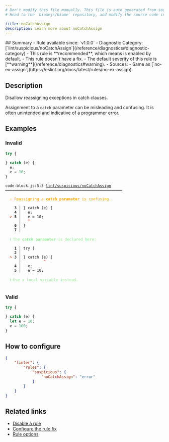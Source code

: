 ```yaml
---
# Don't modify this file manually. This file is auto generated from source, and you will lose your changes next time the website is built.
# Head to the `biomejs/biome` repository, and modify the source code in there.

title: noCatchAssign
description: Learn more about noCatchAssign
---
```


<Tabs>
<TabItem label="JavaScript (and super languages)" icon="seti:javascript">
## Summary
- Rule available since: `v1.0.0`
- Diagnostic Category: [`lint/suspicious/noCatchAssign`](/reference/diagnostics#diagnostic-category)
- This rule is **recommended**, which means is enabled by default.
- This rule doesn't have a fix.
- The default severity of this rule is [**warning**](/reference/diagnostics#warning).
- Sources: 
  - Same as [`no-ex-assign`](https://eslint.org/docs/latest/rules/no-ex-assign)

## Description
Disallow reassigning exceptions in catch clauses.

Assignment to a `catch` parameter can be misleading and confusing.
It is often unintended and indicative of a programmer error.

## Examples

### Invalid

```js
try {

} catch (e) {
  e;
  e = 10;
}
```

<pre class="language-text"><code class="language-text">code-block.js:5:3 <a href="https://biomejs.dev/linter/rules/no-catch-assign">lint/suspicious/noCatchAssign</a> ━━━━━━━━━━━━━━━━━━━━━━━━━━━━━━━━━━━━━━━━━━━━━━━━━━━━<br /><br />  <strong><span style="color: Orange;">⚠</span></strong> <span style="color: Orange;">Reassigning a </span><span style="color: Orange;"><strong>catch parameter</strong></span><span style="color: Orange;"> is confusing.</span><br />  <br />    <strong>3 │ </strong>&#125; catch (e) &#123;<br />    <strong>4 │ </strong>  e;<br />  <strong><span style="color: Tomato;">&gt;</span></strong> <strong>5 │ </strong>  e = 10;<br />   <strong>   │ </strong>  <strong><span style="color: Tomato;">^</span></strong><br />    <strong>6 │ </strong>&#125;<br />    <strong>7 │ </strong><br />  <br />  <strong><span style="color: lightgreen;">ℹ</span></strong> <span style="color: lightgreen;">The </span><span style="color: lightgreen;"><strong>catch parameter</strong></span><span style="color: lightgreen;"> is declared here:</span><br />  <br />    <strong>1 │ </strong>try &#123;<br />    <strong>2 │ </strong><br />  <strong><span style="color: Tomato;">&gt;</span></strong> <strong>3 │ </strong>&#125; catch (e) &#123;<br />   <strong>   │ </strong>         <strong><span style="color: Tomato;">^</span></strong><br />    <strong>4 │ </strong>  e;<br />    <strong>5 │ </strong>  e = 10;<br />  <br />  <strong><span style="color: lightgreen;">ℹ</span></strong> <span style="color: lightgreen;">Use a local variable instead.</span><br />  <br /></code></pre>

### Valid

```js
try {

} catch (e) {
  let e = 10;
  e = 100;
}
```

## How to configure
```json title="biome.json"
{
	"linter": {
		"rules": {
			"suspicious": {
				"noCatchAssign": "error"
			}
		}
	}
}

```
## Related links

- [Disable a rule](/linter/#disable-a-rule)
- [Configure the rule fix](/linter#configure-the-rule-fix)
- [Rule options](/linter/#rule-options)

</TabItem>
</Tabs>

